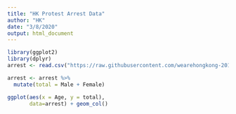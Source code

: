 ```yaml
---
title: "HK Protest Arrest Data"
author: "HK"
date: "3/8/2020"
output: html_document
---
```


```r
library(ggplot2)
library(dplyr)
arrest <- read.csv("https://raw.githubusercontent.com/wearehongkong-2019/hk2019/master/arrestDec4.csv")

```

```r
arrest <- arrest %>% 
  mutate(total = Male + Female)

ggplot(aes(x = Age, y = total),
       data=arrest) + geom_col()

```
